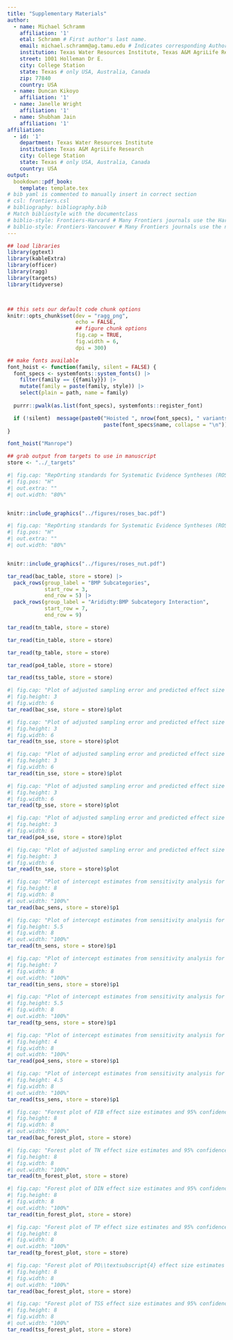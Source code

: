 ```yaml
---
title: "Supplementary Materials"
author:
  - name: Michael Schramm
    affiliation: '1'
    etal: Schramm # First author's last name. 
    email: michael.schramm@ag.tamu.edu # Indicates corresponding Author
    institution: Texas Water Resources Institute, Texas A&M AgriLife Research
    street: 1001 Holleman Dr E.
    city: College Station
    state: Texas # only USA, Australia, Canada
    zip: 77840
    country: USA
  - name: Duncan Kikoyo
    affiliation: '1'
  - name: Janelle Wright
    affiliation: '1'
  - name: Shubham Jain
    affiliation: '1'
affiliation:
  - id: '1'
    department: Texas Water Resources Institute
    institution: Texas A&M AgriLife Research
    city: College Station
    state: Texas # only USA, Australia, Canada
    country: USA
output: 
  bookdown::pdf_book:
    template: template.tex
# bib yaml is commented to manually insert in correct section
# csl: frontiers.csl
# bibliography: bibliography.bib
# Match bibliostyle with the documentclass
# biblio-style: Frontiers-Harvard # Many Frontiers journals use the Harvard referencing system (Author-date), to find the style and resources for the journal you are submitting to: https://zendesk.frontiersin.org/hc/en-us/articles/360017860337-Frontiers-Reference-Styles-by-Journal. For Humanities and Social Sciences articles please include page numbers in the in-text citations 
# biblio-style: Frontiers-Vancouver # Many Frontiers journals use the numbered referencing system, to find the style and resources for the journal you are submitting to: https://zendesk.frontiersin.org/hc/en-us/articles/360017860337-Frontiers-Reference-Styles-by-Journal
---
```


```r
## load libraries
library(ggtext)
library(kableExtra)
library(officer)
library(ragg)
library(targets)
library(tidyverse)



## this sets our default code chunk options
knitr::opts_chunk$set(dev = "ragg_png",
                      echo = FALSE,
                      ## figure chunk options
                      fig.cap = TRUE,
                      fig.width = 6,
                      dpi = 300)

## make fonts available
font_hoist <- function(family, silent = FALSE) {
  font_specs <- systemfonts::system_fonts() |> 
    filter(family == {{family}}) |> 
    mutate(family = paste(family, style)) |> 
    select(plain = path, name = family)
  
  purrr::pwalk(as.list(font_specs), systemfonts::register_font)

  if (!silent)  message(paste0("Hoisted ", nrow(font_specs), " variants:\n",
                               paste(font_specs$name, collapse = "\n")))
}

font_hoist("Manrope")

## grab output from targets to use in manuscript
store <- "../_targets"


```


```r
#| fig.cap: "RepOrting standards for Systematic Evidence Syntheses (ROSES) flow diagram for review process of fecal indicator bacteria (FIB) best management practice (BMP) studies."
#| fig.pos: "H"
#| out.extra: ""
#| out.width: "80%"


knitr::include_graphics("../figures/roses_bac.pdf")

```

```r
#| fig.cap: "RepOrting standards for Systematic Evidence Syntheses (ROSES) flow diagram for review process of nutrient and sediment best management practice (BMP) studies."
#| fig.pos: "H"
#| out.extra: ""
#| out.width: "80%"


knitr::include_graphics("../figures/roses_nut.pdf")

```

```r

tar_read(bac_table, store = store) |> 
  pack_rows(group_label = "BMP Subcategories",
            start_row = 3,
            end_row = 5) |> 
  pack_rows(group_label = "Arididty:BMP Subcategory Interaction",
            start_row = 7,
            end_row = 9)  

```


```r

tar_read(tn_table, store = store)

```


```r

tar_read(tin_table, store = store)

```


```r

tar_read(tp_table, store = store)

```

```r

tar_read(po4_table, store = store)

```


```r

tar_read(tss_table, store = store)

```



```r
#| fig.cap: "Plot of adjusted sampling error and predicted effect size for FIB multilevel random effects model with moderators. Slope and 95% confidence interval of the adjusted sampling error term is annoted."
#| fig.height: 3
#| fig.width: 6
tar_read(bac_sse, store = store)$plot
```

```r
#| fig.cap: "Plot of adjusted sampling error and predicted effect size for TN multilevel random effects model with moderators. Slope and 95% confidence interval of the adjusted sampling error term is annoted."
#| fig.height: 3
#| fig.width: 6
tar_read(tn_sse, store = store)$plot
```

```r
#| fig.cap: "Plot of adjusted sampling error and predicted effect size for DIN multilevel random effects model with moderators. Slope and 95% confidence interval of the adjusted sampling error term is annoted."
#| fig.height: 3
#| fig.width: 6
tar_read(tin_sse, store = store)$plot
```

```r
#| fig.cap: "Plot of adjusted sampling error and predicted effect size for TP multilevel random effects model with moderators. Slope and 95% confidence interval of the adjusted sampling error term is annoted."
#| fig.height: 3
#| fig.width: 6
tar_read(tp_sse, store = store)$plot
```

```r
#| fig.cap: "Plot of adjusted sampling error and predicted effect size for PO\\textsubscript{4} multilevel random effects model with moderators. Slope and 95% confidence interval of the adjusted sampling error term is annoted."
#| fig.height: 3
#| fig.width: 6
tar_read(po4_sse, store = store)$plot
```

```r
#| fig.cap: "Plot of adjusted sampling error and predicted effect size for TSS multilevel random effects model with moderators. Slope and 95% confidence interval of the adjusted sampling error term is annoted."
#| fig.height: 3
#| fig.width: 6
tar_read(tn_sse, store = store)$plot
```

```r
#| fig.cap: "Plot of intercept estimates from sensitivity analysis for the FIB regression model. Individual points are the intercept estimates with 95% confince intervals for the regression model fit leaving out the study value indicated on the y-axis. The vertical solid line and dotted lines indicate the intercept and 95% confidence intervals for the model that includes all values. Any study values outside of the full model confidence intervals would be considered and outlier."
#| fig.height: 8
#| fig.width: 8
#| out.width: "100%"
tar_read(bac_sens, store = store)$p1
```

```r
#| fig.cap: "Plot of intercept estimates from sensitivity analysis for the TN regression model. Individual points are the intercept estimates with 95% confince intervals for the regression model fit leaving out the study value indicated on the y-axis. The vertical solid line and dotted lines indicate the intercept and 95% confidence intervals for the model that includes all values. Any study values outside of the full model confidence intervals would be considered and outlier."
#| fig.height: 5.5
#| fig.width: 8
#| out.width: "100%"
tar_read(tn_sens, store = store)$p1
```

```r
#| fig.cap: "Plot of intercept estimates from sensitivity analysis for the DIN regression model. Individual points are the intercept estimates with 95% confince intervals for the regression model fit leaving out the study value indicated on the y-axis. The vertical solid line and dotted lines indicate the intercept and 95% confidence intervals for the model that includes all values. Any study values outside of the full model confidence intervals would be considered and outlier."
#| fig.height: 7
#| fig.width: 8
#| out.width: "100%"
tar_read(tin_sens, store = store)$p1
```

```r
#| fig.cap: "Plot of intercept estimates from sensitivity analysis for the TP regression model. Individual points are the intercept estimates with 95% confince intervals for the regression model fit leaving out the study value indicated on the y-axis. The vertical solid line and dotted lines indicate the intercept and 95% confidence intervals for the model that includes all values. Any study values outside of the full model confidence intervals would be considered and outlier."
#| fig.height: 5.5
#| fig.width: 8
#| out.width: "100%"
tar_read(tp_sens, store = store)$p1
```

```r
#| fig.cap: "Plot of intercept estimates from sensitivity analysis for the PO\\textsubscript{4} regression model. Individual points are the intercept estimates with 95% confince intervals for the regression model fit leaving out the study value indicated on the y-axis. The vertical solid line and dotted lines indicate the intercept and 95% confidence intervals for the model that includes all values. Any study values outside of the full model confidence intervals would be considered and outlier."
#| fig.height: 4
#| fig.width: 8
#| out.width: "100%"
tar_read(po4_sens, store = store)$p1
```

```r
#| fig.cap: "Plot of intercept estimates from sensitivity analysis for the TSS regression model. Individual points are the intercept estimates with 95% confince intervals for the regression model fit leaving out the study value indicated on the y-axis. The vertical solid line and dotted lines indicate the intercept and 95% confidence intervals for the model that includes all values. Any study values outside of the full model confidence intervals would be considered and outlier."
#| fig.height: 4.5
#| fig.width: 8
#| out.width: "100%"
tar_read(tss_sens, store = store)$p1
```

```r
#| fig.cap: "Forest plot of FIB effect size estimates and 95% confidence intervals. Size of points are scaled to inverse of the sampling variance."
#| fig.height: 8
#| fig.width: 8
#| out.width: "100%"
tar_read(bac_forest_plot, store = store)
```

```r
#| fig.cap: "Forest plot of TN effect size estimates and 95% confidence intervals. Size of points are scaled to inverse of the sampling variance."
#| fig.height: 8
#| fig.width: 8
#| out.width: "100%"
tar_read(tn_forest_plot, store = store)
```

```r
#| fig.cap: "Forest plot of DIN effect size estimates and 95% confidence intervals. Size of points are scaled to inverse of the sampling variance."
#| fig.height: 8
#| fig.width: 8
#| out.width: "100%"
tar_read(tin_forest_plot, store = store)
```


```r
#| fig.cap: "Forest plot of TP effect size estimates and 95% confidence intervals. Size of points are scaled to inverse of the sampling variance."
#| fig.height: 8
#| fig.width: 8
#| out.width: "100%"
tar_read(tp_forest_plot, store = store)
```

```r
#| fig.cap: "Forest plot of PO\\textsubscript{4} effect size estimates and 95% confidence intervals. Size of points are scaled to inverse of the sampling variance."
#| fig.height: 8
#| fig.width: 8
#| out.width: "100%"
tar_read(bac_forest_plot, store = store)
```


```r
#| fig.cap: "Forest plot of TSS effect size estimates and 95% confidence intervals. Size of points are scaled to inverse of the sampling variance."
#| fig.height: 8
#| fig.width: 8
#| out.width: "100%"
tar_read(tss_forest_plot, store = store)
```